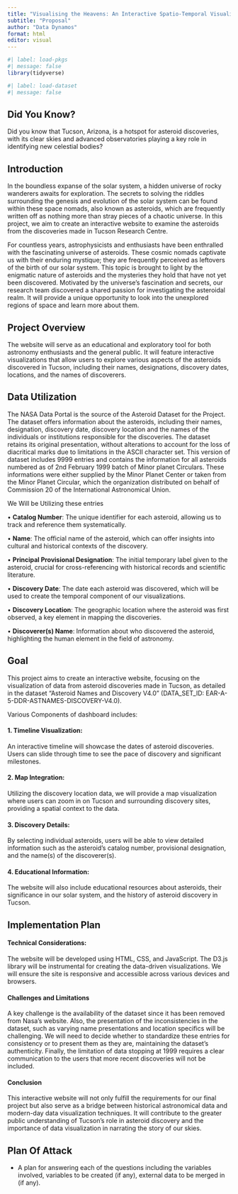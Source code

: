 ```yaml
---
title: "Visualising the Heavens: An Interactive Spatio-Temporal Visualization of Asteroid Discoveries in Tucson"
subtitle: "Proposal"
author: "Data Dynamos"
format: html
editor: visual
---
```


```r
#| label: load-pkgs
#| message: false
library(tidyverse)
```

```r
#| label: load-dataset
#| message: false
```

## Did You Know?

Did you know that Tucson, Arizona, is a hotspot for asteroid discoveries, with its clear skies and advanced observatories playing a key role in identifying new celestial bodies?

## Introduction

In the boundless expanse of the solar system, a hidden universe of rocky wanderers awaits for exploration. The secrets to solving the riddles surrounding the genesis and evolution of the solar system can be found within these space nomads, also known as asteroids, which are frequently written off as nothing more than stray pieces of a chaotic universe. In this project, we aim to create an interactive website to examine the asteroids from the discoveries made in Tucson Research Centre.

For countless years, astrophysicists and enthusiasts have been enthralled with the fascinating universe of asteroids. These cosmic nomads captivate us with their enduring mystique; they are frequently perceived as leftovers of the birth of our solar system. This topic is brought to light by the enigmatic nature of asteroids and the mysteries they hold that have not yet been discovered. Motivated by the universe's fascination and secrets, our research team discovered a shared passion for investigating the asteroidal realm. It will provide a unique opportunity to look into the unexplored regions of space and learn more about them.

## Project Overview

The website will serve as an educational and exploratory tool for both astronomy enthusiasts and the general public. It will feature interactive visualizations that allow users to explore various aspects of the asteroids discovered in Tucson, including their names, designations, discovery dates, locations, and the names of discoverers. 

## Data Utilization

The NASA Data Portal is the source of the Asteroid Dataset for the Project. The dataset offers information about the asteroids, including their names, designation, discovery date, discovery location and the names of the individuals or institutions responsible for the discoveries. The dataset retains its original presentation, without alterations to account for the loss of diacritical marks due to limitations in the ASCII character set. This version of dataset includes 9999 entries and contains the information for all asteroids numbered as of 2nd February 1999 batch of Minor planet Circulars. These informations were either supplied by the Minor Planet Center or taken from the Minor Planet Circular, which the organization distributed on behalf of Commission 20 of the International Astronomical Union.

We Will be Utilizing these entries

• **Catalog Number**: The unique identifier for each asteroid, allowing us to track and reference them systematically.

• **Name**: The official name of the asteroid, which can offer insights into cultural and historical contexts of the discovery.

• **Principal Provisional Designation**: The initial temporary label given to the asteroid, crucial for cross-referencing with historical records and scientific literature.

• **Discovery Date**: The date each asteroid was discovered, which will be used to create the temporal component of our visualizations.

• **Discovery Location**: The geographic location where the asteroid was first observed, a key element in mapping the discoveries.

• **Discoverer(s) Name**: Information about who discovered the asteroid, highlighting the human element in the field of astronomy.

## Goal

This project aims to create an interactive website, focusing on the visualization of data from asteroid discoveries made in Tucson, as detailed in the dataset "Asteroid Names and Discovery V4.0" (DATA_SET_ID: EAR-A-5-DDR-ASTNAMES-DISCOVERY-V4.0).

Various Components of dashboard includes:

#### 1. Timeline Visualization:

An interactive timeline will showcase the dates of asteroid discoveries. Users can slide through time to see the pace of discovery and significant milestones.

#### 2. Map Integration:

Utilizing the discovery location data, we will provide a map visualization where users can zoom in on Tucson and surrounding discovery sites, providing a spatial context to the data.

#### 3. Discovery Details:

By selecting individual asteroids, users will be able to view detailed information such as the asteroid's catalog number, provisional designation, and the name(s) of the discoverer(s).

#### 4. Educational Information:

The website will also include educational resources about asteroids, their significance in our solar system, and the history of asteroid discovery in Tucson.

## Implementation Plan

#### Technical Considerations:

The website will be developed using HTML, CSS, and JavaScript. The D3.js library will be instrumental for creating the data-driven visualizations. We will ensure the site is responsive and accessible across various devices and browsers. 

#### Challenges and Limitations

A key challenge is the availability of the dataset since it has been removed from Nasa's website. Also, the presentation of the inconsistencies in the dataset, such as varying name presentations and location specifics will be challenging. We will need to decide whether to standardize these entries for consistency or to present them as they are, maintaining the dataset's authenticity. Finally, the limitation of data stopping at 1999 requires a clear communication to the users that more recent discoveries will not be included.

#### Conclusion

This interactive website will not only fulfill the requirements for our final project but also serve as a bridge between historical astronomical data and modern-day data visualization techniques. It will contribute to the greater public understanding of Tucson's role in asteroid discovery and the importance of data visualization in narrating the story of our skies.

## Plan Of Attack

-   A plan for answering each of the questions including the variables involved, variables to be created (if any), external data to be merged in (if any).
